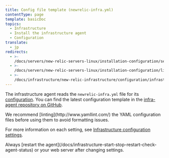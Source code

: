 ```yaml
---
title: Config file template (newrelic-infra.yml)
contentType: page
template: basicDoc
topics:
  - Infrastructure
  - Install the infrastructure agent
  - Configuration
translate:
  - jp
redirects:
  - >-
    /docs/servers/new-relic-servers-linux/installation-configuration/servers-linux-config-file-template
  - >-
    /docs/servers/new-relic-servers-linux/installation-configuration/linux-config-file-template-new-relic-servers
  - >-
    /docs/infrastructure/new-relic-infrastructure/configuration/infrastructure-config-file-template-newrelic-infrayml
---
```


The infrastructure agent reads the `newrelic-infra.yml` file for its [configuration](/docs/infrastructure/install-configure-infrastructure/configuration/configure-infrastructure-agent). You can find the latest configuration template in the [infra-agent repository on GitHub](https://github.com/newrelic/infrastructure-agent/blob/master/assets/examples/infrastructure/newrelic-infra-template.yml.example).

<Callout variant="tip">
  We recommend [linting](http://www.yamllint.com/) the YAML configuration files before using them to avoid formatting issues.
</Callout>

For more information on each setting, see [Infrastructure configuration settings](/docs/infrastructure/install-configure-manage-infrastructure/configuration/infrastructure-configuration-settings).

<Callout variant="important">
  Always [restart the agent](/docs/infrastructure-start-stop-restart-check-agent-status) or your web server after changing settings.
</Callout>
